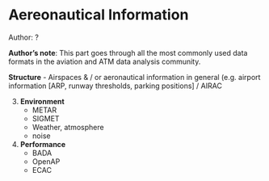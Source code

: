 # Aereonautical Information

::: {.infobox .tip}
Author: ?
:::

::: {.infobox .note}
**Author's note**: This part goes through all the most commonly used data formats in the
aviation and ATM data analysis community.
:::


**Structure**
-   Airspaces & / or aeronautical information in general (e.g.
    airport information \[ARP, runway thresholds, parking
    positions\] / AIRAC

3.  **Environment**
    -   METAR
    -   SIGMET
    -   Weather, atmosphere
    -   noise

4.  **Performance**
    -   BADA
    -   OpenAP
    -   ECAC
